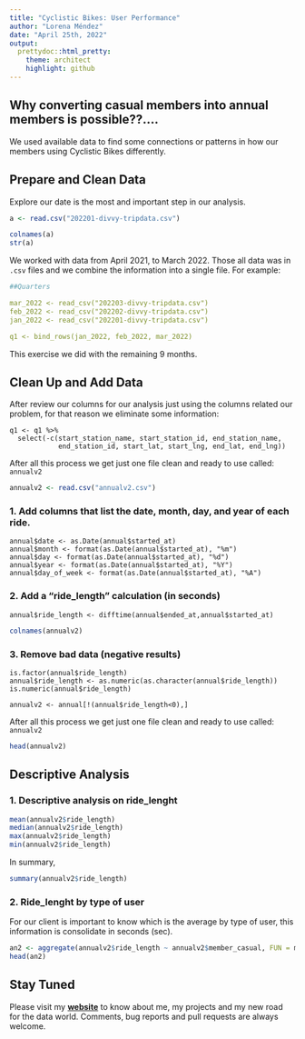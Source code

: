 ```yaml
---
title: "Cyclistic Bikes: User Performance"
author: "Lorena Méndez"
date: "April 25th, 2022"
output:
  prettydoc::html_pretty:
    theme: architect
    highlight: github
---
```


## Why converting casual members into annual members is possible??....

We used available data to find some connections or patterns in how our members using Cyclistic Bikes differently.

## Prepare and Clean Data

Explore our date is the most and important step in our analysis.

```r
a <- read.csv("202201-divvy-tripdata.csv")

colnames(a)
str(a)
```

We worked with data from April 2021, to March 2022. Those all data was in `.csv` files and we combine the information into a single file. For example:

``` yaml
##Quarters

mar_2022 <- read_csv("202203-divvy-tripdata.csv")
feb_2022 <- read_csv("202202-divvy-tripdata.csv")
jan_2022 <- read_csv("202201-divvy-tripdata.csv")

q1 <- bind_rows(jan_2022, feb_2022, mar_2022)
```

This exercise we did with the remaining 9 months.

## Clean Up and Add Data

After review our columns for our analysis just using the columns related our problem, for that reason we eliminate some information:

    q1 <- q1 %>% 
      select(-c(start_station_name, start_station_id, end_station_name, 
                end_station_id, start_lat, start_lng, end_lat, end_lng))

After all this process we get just one file clean and ready to use called: `annualv2`

```r
annualv2 <- read.csv("annualv2.csv")

```

### 1. Add columns that list the date, month, day, and year of each ride.

    annual$date <- as.Date(annual$started_at)
    annual$month <- format(as.Date(annual$started_at), "%m")
    annual$day <- format(as.Date(annual$started_at), "%d")
    annual$year <- format(as.Date(annual$started_at), "%Y")
    annual$day_of_week <- format(as.Date(annual$started_at), "%A")

### 2. Add a "ride_length" calculation (in seconds)

    annual$ride_length <- difftime(annual$ended_at,annual$started_at)

```r

colnames(annualv2)
```

### 3. Remove bad data (negative results)

    is.factor(annual$ride_length)
    annual$ride_length <- as.numeric(as.character(annual$ride_length))
    is.numeric(annual$ride_length)

    annualv2 <- annual[!(annual$ride_length<0),]

After all this process we get just one file clean and ready to use called: `annualv2`

```r

head(annualv2)
```

## Descriptive Analysis

### 1. Descriptive analysis on ride_lenght

```r
mean(annualv2$ride_length)
median(annualv2$ride_length)
max(annualv2$ride_length)
min(annualv2$ride_length)

```

In summary,

```r

summary(annualv2$ride_length)
```

### 2. Ride_lenght by type of user

For our client is important to know which is the average by type of user, this information is consolidate in seconds (sec).

```r
an2 <- aggregate(annualv2$ride_length ~ annualv2$member_casual, FUN = mean)
head(an2)
```



## Stay Tuned

Please visit my [**website**](https://lorenamendezg.github.io/) to know about me, my projects and my new road for the data world. Comments, bug reports and pull requests are always welcome.
